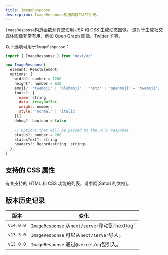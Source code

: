 ```yaml
---
title: ImageResponse
description: ImageResponse构造函数的API引用。
---
```


`ImageResponse`构造函数允许您使用 JSX 和 CSS 生成动态图像。
这对于生成社交媒体图像非常有用，例如 Open Graph 图像、Twitter 卡等。

以下选项可用于`ImageResponse`：

```jsx
import { ImageResponse } from 'next/og'

new ImageResponse(
  element: ReactElement,
  options: {
    width?: number = 1200
    height?: number = 630
    emoji?: 'twemoji' | 'blobmoji' | 'noto' | 'openmoji' = 'twemoji',
    fonts?: {
      name: string,
      data: ArrayBuffer,
      weight: number,
      style: 'normal' | 'italic'
    }[]
    debug?: boolean = false

    // Options that will be passed to the HTTP response
    status?: number = 200
    statusText?: string
    headers?: Record<string, string>
  },
)
```

## 支持的 CSS 属性

有关支持的 HTML 和 CSS 功能的列表，请参阅[Satori 的文档]。

## 版本历史记录

| 版本      | 变化                                            |
| --------- | ----------------------------------------------- |
| `v14.0.0` | `ImageResponse` 从`next/server`移动到`next/og`` |
| `v13.3.0` | `ImageResponse` 可以从`next/server`导入。       |
| `v13.0.0` | `ImageResponse` 通过`@vercel/og`包引入。        |
